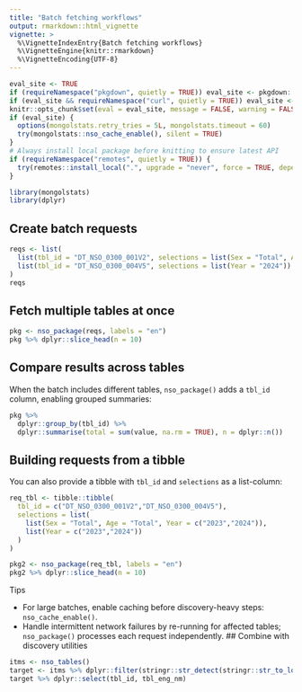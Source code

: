 ```yaml
---
title: "Batch fetching workflows"
output: rmarkdown::html_vignette
vignette: >
  %\VignetteIndexEntry{Batch fetching workflows}
  %\VignetteEngine{knitr::rmarkdown}
  %\VignetteEncoding{UTF-8}
---
```


```r
eval_site <- TRUE
if (requireNamespace("pkgdown", quietly = TRUE)) eval_site <- pkgdown::in_pkgdown()
if (eval_site && requireNamespace("curl", quietly = TRUE)) eval_site <- curl::has_internet()
knitr::opts_chunk$set(eval = eval_site, message = FALSE, warning = FALSE, error = TRUE)
if (eval_site) {
  options(mongolstats.retry_tries = 5L, mongolstats.timeout = 60)
  try(mongolstats::nso_cache_enable(), silent = TRUE)
}
# Always install local package before knitting to ensure latest API
if (requireNamespace("remotes", quietly = TRUE)) {
  try(remotes::install_local(".", upgrade = "never", force = TRUE, dependencies = FALSE), silent = TRUE)
}
```

```r
library(mongolstats)
library(dplyr)
```

## Create batch requests

```r
reqs <- list(
  list(tbl_id = "DT_NSO_0300_001V2", selections = list(Sex = "Total", Age = "Total", Year = "2024")),
  list(tbl_id = "DT_NSO_0300_004V5", selections = list(Year = "2024"))
)
reqs
```

## Fetch multiple tables at once

```r
pkg <- nso_package(reqs, labels = "en")
pkg %>% dplyr::slice_head(n = 10)
```

## Compare results across tables

When the batch includes different tables, `nso_package()` adds a `tbl_id` column, enabling grouped summaries:

```r
pkg %>%
  dplyr::group_by(tbl_id) %>%
  dplyr::summarise(total = sum(value, na.rm = TRUE), n = dplyr::n())
```

## Building requests from a tibble

You can also provide a tibble with `tbl_id` and `selections` as a list-column:

```r
req_tbl <- tibble::tibble(
  tbl_id = c("DT_NSO_0300_001V2","DT_NSO_0300_004V5"),
  selections = list(
    list(Sex = "Total", Age = "Total", Year = c("2023","2024")),
    list(Year = c("2023","2024"))
  )
)

pkg2 <- nso_package(req_tbl, labels = "en")
pkg2 %>% dplyr::slice_head(n = 10)
```

Tips

- For large batches, enable caching before discovery-heavy steps: `nso_cache_enable()`.
- Handle intermittent network failures by re-running for affected tables; `nso_package()` processes each request independently.
## Combine with discovery utilities

```r
itms <- nso_tables()
target <- itms %>% dplyr::filter(stringr::str_detect(stringr::str_to_lower(tbl_eng_nm), "population")) %>% dplyr::slice_head(n = 5)
target %>% dplyr::select(tbl_id, tbl_eng_nm)
```
